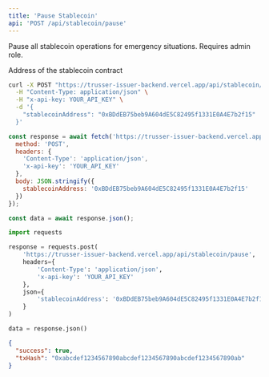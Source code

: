 ```yaml
---
title: 'Pause Stablecoin'
api: 'POST /api/stablecoin/pause'
---
```


Pause all stablecoin operations for emergency situations. Requires admin role.

<ParamField body="stablecoinAddress" type="string" required>
  Address of the stablecoin contract
</ParamField>

<RequestExample>

```bash cURL
curl -X POST "https://trusser-issuer-backend.vercel.app/api/stablecoin/pause" \
  -H "Content-Type: application/json" \
  -H "x-api-key: YOUR_API_KEY" \
  -d '{
    "stablecoinAddress": "0xBDdEB75beb9A604dE5C82495f1331E0A4E7b2f15"
  }'
```

```javascript JavaScript
const response = await fetch('https://trusser-issuer-backend.vercel.app/api/stablecoin/pause', {
  method: 'POST',
  headers: {
    'Content-Type': 'application/json',
    'x-api-key': 'YOUR_API_KEY'
  },
  body: JSON.stringify({
    stablecoinAddress: '0xBDdEB75beb9A604dE5C82495f1331E0A4E7b2f15'
  })
});

const data = await response.json();
```

```python Python
import requests

response = requests.post(
    'https://trusser-issuer-backend.vercel.app/api/stablecoin/pause',
    headers={
        'Content-Type': 'application/json',
        'x-api-key': 'YOUR_API_KEY'
    },
    json={
        'stablecoinAddress': '0xBDdEB75beb9A604dE5C82495f1331E0A4E7b2f15'
    }
)

data = response.json()
```

</RequestExample>

<ResponseExample>

```json Response
{
  "success": true,
  "txHash": "0xabcdef1234567890abcdef1234567890abcdef1234567890ab"
}
```

</ResponseExample>